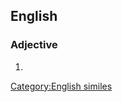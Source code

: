 ==English==

===Adjective===
{{en-adj|head=[[pleased]] [[as]] [[punch]]|-}}

# {{alternative form of|pleased as Punch|lang=en}}

[[Category:English similes]]